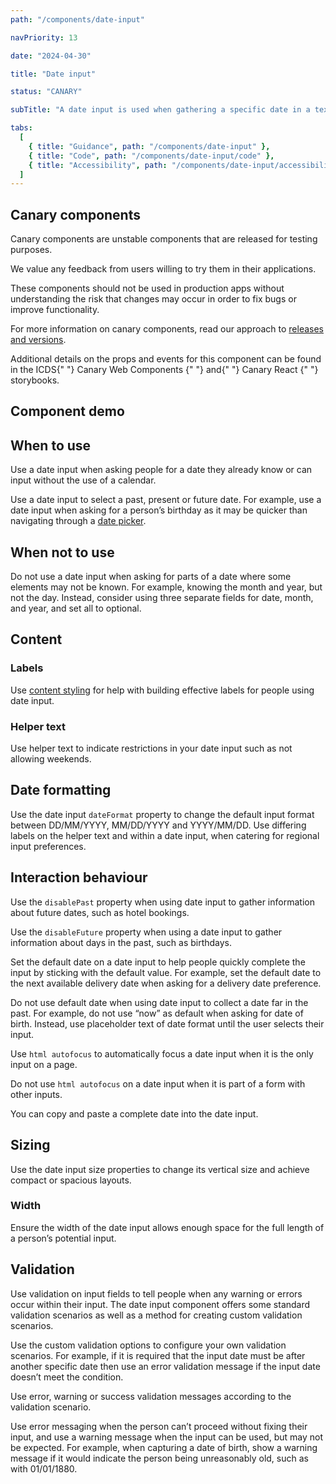 ```yaml
---
path: "/components/date-input"

navPriority: 13

date: "2024-04-30"

title: "Date input"

status: "CANARY"

subTitle: "A date input is used when gathering a specific date in a text-based format."

tabs:
  [
    { title: "Guidance", path: "/components/date-input" },
    { title: "Code", path: "/components/date-input/code" },
    { title: "Accessibility", path: "/components/date-input/accessibility" },
  ]
---
```



<IcAlert
  heading="Canary component"
  variant="info"
  message="This component is new and it's guidance will be updated over time."
/>

## Canary components

Canary components are unstable components that are released for testing purposes.

We value any feedback from users willing to try them in their applications.

These components should not be used in production apps without understanding the risk that changes may occur in order to fix bugs or improve functionality.

For more information on canary components, read our approach to [releases and versions](/get-started/releases-versions).

<p>
  Additional details on the props and events for this component can be found in
  the ICDS{" "}
  <IcLink
    href="https://mi6.github.io/ic-ui-kit/branches/develop/canary-web-components/?path=/docs/web-components-date-input--docs"
    target="_blank"
  >
    Canary Web Components
  </IcLink>{" "}
  and{" "}
  <IcLink
    href="https://mi6.github.io/ic-ui-kit/branches/develop/canary-react/?path=/docs/react-components-date-input--docs"
    target="_blank"
  >
    Canary React
  </IcLink>{" "}
  storybooks.
</p>

## Component demo

<ComponentPreview>
  <IcDateInput label="When would you like to collect your coffee?" />
</ComponentPreview>

## When to use

Use a date input when asking people for a date they already know or can input without the use of a calendar.

Use a date input to select a past, present or future date. For example, use a date input when asking for a person’s birthday as it may be quicker than navigating through a [date picker](/components/date-picker).

<DoubleDoDontCaution>
  <DoDontCaution
    imageSrc={fig1}
    imageAlt="A date input being used to select a birthday"
    caption="Use a date input to collect distant dates."
  />
</DoubleDoDontCaution>

## When not to use

Do not use a date input when asking for parts of a date where some elements may not be known. For example, knowing the month and year, but not the day. Instead, consider using three separate fields for date, month, and year, and set all to optional.

<DoubleDoDontCaution>
  <DoDontCaution
    imageSrc={fig2}
    imageAlt="Three separate date inputs being used to capture day month and year independently."
    caption="Three separate input fields can be used when capturing partial dates."
  />
</DoubleDoDontCaution>

## Content

### Labels

Use [content styling](/styles/content-style/principles) for help with building effective labels for people using date input.

### Helper text

Use helper text to indicate restrictions in your date input such as not allowing weekends.

<DoubleDoDontCaution>
  <DoDontCaution
    imageSrc={fig3}
    imageAlt="An example of the benefits of using helper text in a date input."
    caption="Use helper text to give context to the current required input."
  />
  <DoDontCaution
    imageSrc={fig4}
    imageAlt="An example of a date input with no helper text included."
    caption="Avoiding helper text removes people’s context."
  />
</DoubleDoDontCaution>

## Date formatting

Use the date input `dateFormat` property to change the default input format between DD/MM/YYYY, MM/DD/YYYY and YYYY/MM/DD. Use differing labels on the helper text and within a date input, when catering for regional input preferences.

## Interaction behaviour

Use the `disablePast` property when using date input to gather information about future dates, such as hotel bookings.

Use the `disableFuture` property when using a date input to gather information about days in the past, such as birthdays.

Set the default date on a date input to help people quickly complete the input by sticking with the default value. For example, set the default date to the next available delivery date when asking for a delivery date preference.

Do not use default date when using date input to collect a date far in the past. For example, do not use “now” as default when asking for date of birth. Instead, use placeholder text of date format until the user selects their input.

Use `html autofocus` to automatically focus a date input when it is the only input on a page.

Do not use `html autofocus` on a date input when it is part of a form with other inputs.

You can copy and paste a complete date into the date input.

## Sizing

Use the date input size properties to change its vertical size and achieve compact or spacious layouts.

<DoubleDoDontCaution>
  <DoDontCaution
    imageSrc={fig5}
    imageAlt="A date input matching the height of the button component next to it."
    caption="Adjust a date input’s size properties to help it match the rest of your form."
  />
  <DoDontCaution
    imageSrc={fig6}
    imageAlt="A date input that is larger than the button component it is next to."
    caption="Don’t mix different sized components."
  />
</DoubleDoDontCaution>

### Width

Ensure the width of the date input allows enough space for the full length of a person’s potential input.

<DoubleDoDontCaution>
  <DoDontCaution
    imageSrc={fig7}
    imageAlt="A date input matching the width of its expected input."
    caption="Where appropriate to form size, adjust the width of a date input to match other elements."
  />
  <DoDontCaution
    imageSrc={fig8}
    imageAlt="A date input matching the width of other elements in a form."
  />
</DoubleDoDontCaution>

<DoDontCaution
  imageSrc={fig9}
  imageAlt="A date input matching the width of a much longer form element."
  caption="Avoid matching a date input to considerably wider form elements."
/>

## Validation

Use validation on input fields to tell people when any warning or errors occur within their input. The date input component offers some standard validation scenarios as well as a method for creating custom validation scenarios.

Use the custom validation options to configure your own validation scenarios. For example, if it is required that the input date must be after another specific date then use an error validation message if the input date doesn’t meet the condition.

Use error, warning or success validation messages according to the validation scenario.

Use error messaging when the person can’t proceed without fixing their input, and use a warning message when the input can be used, but may not be expected. For example, when capturing a date of birth, show a warning message if it would indicate the person being unreasonably old, such as with 01/01/1880.

<DoubleDoDontCaution>
  <DoDontCaution
    imageSrc={fig10}
    imageAlt="A date input showing the successful validation of an input."
    caption="Use success validation when checking input against limited availability."
  />
</DoubleDoDontCaution>

<DoubleDoDontCaution>
  <DoDontCaution
    imageSrc={fig11}
    imageAlt="A date input correctly displaying an invalid entry errored state."
    caption="Use the correct validation message with each validation state."
  />
  <DoDontCaution
    imageSrc={fig12}
    imageAlt="A date input using poor wording when displaying an errored state."
    caption="Be clear in your message. Clearly state the issue in the case of an error."
  />
</DoubleDoDontCaution>
